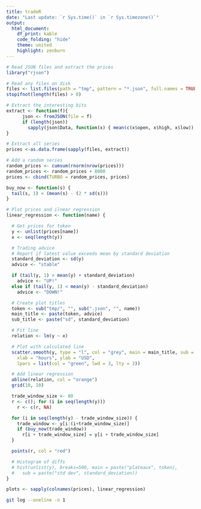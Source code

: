 ```yaml
---
title: tradeR
date: "Last update: `r Sys.time()` in `r Sys.timezone()`"
output:
  html_document:
    df_print: kable
    code_folding: "hide"
    theme: united
    highlight: zenburn
---
```


```r
# Read JSON files and extract the prices
library("rjson")

# Read any files on disk
files <- list.files(path = "tmp", pattern = "*.json", full.names = TRUE)
stopifnot(length(files) > 0)

# Extract the interesting bits
extract <- function(f){
      json <- fromJSON(file = f)
      if (length(json))
        sapply(json$Data, function(x) { mean(c(x$open, x$high, x$low)) })
}

# Extract all series
prices <-as.data.frame(sapply(files, extract))

# Add a random series
random_prices <- cumsum(rnorm(nrow(prices)))
random_prices <- random_prices + 8000
prices <- cbind(TURBO = random_prices, prices)
```

```r
buy_now <- function(s) {
  tail(s, 1) < (mean(s) - (2 * sd(s)))
}

# Plot prices and ilnear regression
linear_regression <- function(name) {

  # Get prices for token
  y <- unlist(prices[name])
  x <- seq(length(y))

  # Trading advice
  # Report if latest value exceeds mean by standard deviation
  standard_deviation <- sd(y)
  advice <- "stable"

  if (tail(y, 1) > mean(y) + standard_deviation)
    advice <- "UP!"
  else if (tail(y, 1) < mean(y) - standard_deviation)
    advice <- "DOWN!"

  # Create plot titles
  token <- sub("tmp/", "", sub(".json", "", name))
  main_title <- paste(token, advice)
  sub_title <- paste("sd", standard_deviation)

  # Fit line
  relation <- lm(y ~ x)

  # Plot with calculated line
  scatter.smooth(y, type = "l", col = "grey", main = main_title, sub = sub_title,
    xlab = "hours", ylab = "USD",
    lpars = list(col = "green", lwd = 3, lty = 3))

  # Add linear regression
  abline(relation, col = "orange")
  grid(10, 10)

  trade_window_size <- 80
  r <- c(); for (i in seq(length(y)))
    r <- c(r, NA)

  for (i in seq(length(y) - trade_window_size)) {
    trade_window <- y[i:(i+trade_window_size)]
    if (buy_now(trade_window))
      r[i + trade_window_size] = y[i + trade_window_size]
  }

  points(r, col = "red")

  # Histogram of diffs
  # hist(unlist(y), breaks=500, main = paste("plateaux", token),
  #   sub = paste("std dev", standard_deviation))
}

plots <- sapply(colnames(prices), linear_regression)
```


```bash
git log --oneline -n 1
```
